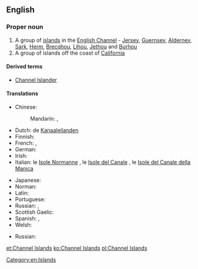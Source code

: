==English==

===Proper noun===
{{wikipedia}}
{{en-proper noun|head=[[Channel]] [[Island]]s}}

# A group of [[island]]s in the [[English Channel]] - [[Jersey]], [[Guernsey]], [[Alderney]], [[Sark]], [[Herm]], [[Brecqhou]], [[Lihou]], [[Jethou]] and [[Burhou]]
# A group of islands off the coast of [[California]]

====Derived terms====
* [[Channel Islander]]

====Translations====
{{trans-top|group of islands in the English Channel}}
* Chinese:
*: Mandarin: {{t+|cmn|海峽群島|sc=Hani}}, {{t|cmn|海峡群岛|tr=Hǎixiá qúndǎo|sc=Hani}}
* Dutch: de [[Kanaaleilanden]]
* Finnish: {{t|fi|Kanaalisaaret}}
* French: {{t+|fr|îles Anglo-Normandes|f-p}}, {{t|fr|îles de la Manche|f-p}}
* German: {{t|de|Kanalinseln|f-p}}
* Irish: {{t|ga|Oileáin Mhuir nIocht|p}}
* Italian: le [[Isole Normanne]] {{g|f-p}}, le [[Isole del Canale]] {{g|f-p}}, le [[Isole del Canale della Manica]] {{g|f}}
{{trans-mid}}
* Japanese: {{t|ja|チャンネル諸島|tr=Channeru shotō|sc=Jpan}}
* Norman: {{t|nrf|Îles d'la Manche|alt=L's Îles d'la Manche|f-p}}
* Latin: {{qualifier|Middle Latin}} {{t|la|Insulae Normannorum}}
* Portuguese: {{t|pt|Ilhas do Canal|f-p}}
* Russian: {{t|ru|Нормандские острова|m-p|tr=Normándskije ostrová}}, {{t|ru|острова Чаннел|m-p|tr=ostrová Čánnɛl}} {{qualifier|rare}}
* Scottish Gaelic: {{t|gd|Eileanan a' Chaolais}}
* Spanish: {{t|es|islas del Canal|f-p}}, {{t|es|islas Anglonormandas|f-p}}
* Welsh: {{t|cy|Ynysoedd y Sianel}}
{{trans-bottom}}
{{trans-top|groups of islands off the coast of California}}
* Russian: {{t|ru|острова Чаннел|m-p|tr=ostrová Čánnɛl}}
{{trans-mid}}
{{trans-bottom}}

[[Category:en:Islands]]

[[et:Channel Islands]]
[[ko:Channel Islands]]
[[pl:Channel Islands]]